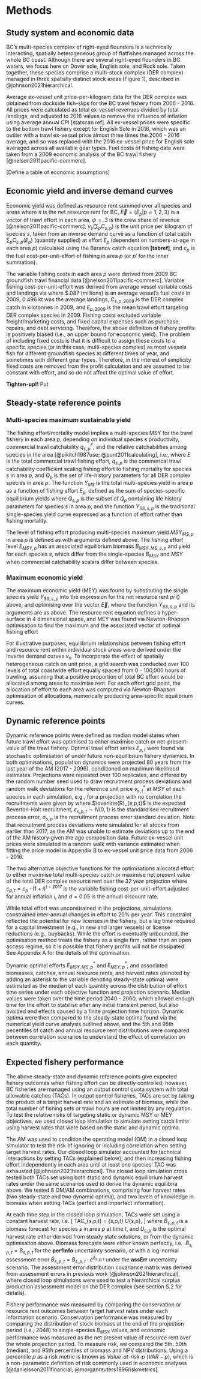 # Methods

## Study system and economic data

BC's multi-species complex of right-eyed flounders is 
a technically interacting, spatially heterogeneous group of flatfishes 
managed across the whole BC coast. Although there are several right-eyed 
flounders in BC waters, we focus here on Dover sole, English sole, and 
Rock sole. Taken together, these species comprise a multi-stock complex 
(DER complex) managed in three spatially distinct stock areas (Figure 1),
described in @johnson2021hierarchical.

Average ex-vessel unit price-per-kilogram data for the DER complex was 
obtained from dockside fish-slips for the BC trawl fishery from 2006 - 2016. 
All prices were calculated as total ex-vessel revenues divided by total 
landings, and adjusted to 2016 values to remove the influence of
inflation using average annual CPI [statscan ref]. All ex-vessel prices 
were specific to the bottom trawl fishery except for English Sole in 2016, 
which was an outlier with a trawl ex-vessel price almost three times the 
2006 - 2016 average, and so was replaced with the 2016 ex-vessel price for English 
sole averaged across all available gear types. Fuel costs of fishing data 
were taken from a 2009 economic analysis of the BC trawl fishery 
[@nelson2011pacific-commerc].

[Define a table of economic assumptions]

## Economic yield and inverse demand curves

Economic yield was defined as resource rent summed over all species and areas
\begin{equation} \label{eq:resRent}
\pi(\vec{E}) = \sum_{p = 1}^{3} \left( (1 - \psi) \sum_{s} v_{s} \left(\sum_{p'=1}^3 C_{s,p'}(E_{p'}) \right) \cdot C_{s,p}(E_{p}) \right) - c_{p} \cdot E_{p},
\end{equation}
where $\pi$ is the net resource rent for BC,
$\vec{E} = \langle E_p \vert p = 1,2,3 \rangle$ is a vector of trawl
effort in each area, $\psi = .3$ is the crew share of revenue 
[@nelson2011pacific-commerc], $v_{s}(\sum_p C_{s,p})$ 
is the unit price per kilogram of species $s$, taken from an inverse demand
curve as a function of total catch $\sum_p C_{s,p}(E_p)$ (quantity supplied) 
at effort $E_p$ (dependent on numbers-at-age in each area $p$) calculated
using the Baranov catch equation **[tabref]**, and $c_{p}$ is the fuel 
cost-per-unit-effort of fishing in area $p$ (or $p'$ for the inner 
summation).

The variable fishing costs in each area $p$ were derived 
from 2009 BC groundfish trawl financial data [@nelson2011pacific-commerc].
Variable fishing cost-per-unit-effort was derived from average vessel
variable costs and landings via
\begin{equation}
c_{p} = \frac{.087}{.496} \cdot \frac{\sum_s C_{s,p,2009}}{E_{p,2009}},
\end{equation}
where \$$.087$ (millions) is an average vessel's fuel costs in 2009, $0.496$ 
kt was the average landings, $C_{s,p,2009}$ is the DER complex catch in 
kilotonnes in 2009, and $E_{p,2009}$ is the mean trawl effort targeting DER 
complex species in 2009. Fishing costs excluded variable freight/marketing 
costs, and fixed capital expenses such as purchase, repairs, and debt 
servicing. Therefore, the above definition of fishery profits is positively 
biased (i.e., an upper bound for economic yield). The problem of including 
fixed costs is that it is difficult to assign these costs to a specific 
species (or in this case, multi-species complex) as most vessels fish for 
different groundfish species at different times of year, and sometimes 
with different gear types. Therefore, in the interest of simplicity fixed 
costs are removed from the profit calculation and are assumed to be constant 
with effort, and so do not affect the optimal value of effort.

**Tighten-up!!** Put

## Steady-state reference points

### Multi-species maximum sustainable yield

The fishing effort/mortality model implies a multi-species MSY for 
the trawl fishery in each area $p$, depending on individual species $s$
productivity, commercial trawl catchability $q^{F}_{s,p}$, and the relative 
catchabilities among species in the area [@pikitch1987use; 
@punt2011calculating], i.e.,
\begin{equation*}
MSY_{MS,p} = \max_{E} Y_{MS} 
    \left( E, q^{F}_{1,p}, q^{F}_{2,p}, q^{F}_{3,p}, Q_p \right),
\end{equation*}
where $E$ is the total commercial trawl fishing effort, $q_{s,p}$ 
is the commerical trawl catchability coefficient scaling fishing 
effort to fishing mortality for species $s$ 
in area $p$, and $Q_p$ is the set of life-history parameters for 
all DER complex species in area $p$. The function $Y_{MS}$ is the 
total multi-species yield in area $p$ as a function of fishing 
effort $E_p$, defined as the sum of species-specific equilibrium yields
\begin{equation*}
Y_{MS} \left(E_p, q^{F}_{1,p}, q^{F}_{2,p}, q^{F}_{3,p}, Q_p \right)
 = \sum^3_{s=1} Y_{SS,s,p} (E_p, q_{s,p}, Q_{s,p} ),
\end{equation*}
where $Q_{s,p}$ is the subset of $Q_p$ containing life history 
parameters for species $s$ in area $p$, and the function $Y_{SS,s,p}$ 
is the traditional single-species yield curve expressed as a 
function of effort rather than fishing mortality.

The level of fishing effort producing multi-species maximum 
yield $MSY_{MS,p}$ in area $p$ is defined as 
\begin{equation*}
E_{MSY,p} = {\argmax}_{E} Y_{MS} 
    \left( E, q^{F}_{1,p}, q^{F}_{2,p}, q^{F}_{3,p}, Q_p \right),
\end{equation*}
with arguments defined above. The fishing effort level $E_{MSY,p}$ has 
an associated equilibrium biomass $B_{MSY,MS,s,p}$ and yield 
\begin{equation*}
MSY_{MS,s,p} = Y_{SS,s,p} (E_{MSY,p}, q^{F}_{s,p}, Q_{s,p} )
\end{equation*}
for each species $s$, which differ from the single-species $B_{MSY}$ 
and $MSY$ when commercial catchability scalars differ between species.


### Maximum economic yield

The maximum economic yield (MEY) was found by substituting the single species 
yield $Y_{SS,s,p}$ into the expression for the net resource rent $pi$ 
(\ref{eq:resRent}) above, and optimising over the vector $\vec{E}$,
\begin{equation}\label{eq:econYield}
Y^{econ}_{MS} (\vec{E}, q^{F}, Q, \vec{c}, \vec{v} ) 
  = \sum_p \left[ (1 - \psi) \cdot \sum^3_{s=1} v_s \cdot Y_{SS,s,p} (E_p, q_{s,p}, Q_{s,p} ) \right] - c_p E_p,
\end{equation}
where the function $Y_{SS,s,p}$ and its arguments are as above. The
resource rent equation \eqref{eq:econYield} defines a hyper-surface
in 4 dimensional space, and MEY was found via Newton-Rhapson optimisation 
to find the maximum
\begin{equation}
MEY = \max_{\vec{E}} Y^{econ}_{MS} (\vec{E}, q^{F}, Q, \vec{c}, \vec{v} ),
\end{equation}
and the associated vector of optimal fishing effort 
\begin{equation}
\vec{E}_{MEY} = {\argmax}_{\vec{E}} Y^{econ}_{MS} (\vec{E}, q^{F}, Q, \vec{c}, v_1, v_2, v_3 ).
\end{equation}

For illustrative purposes, equilibrium relationships between fishing effort 
and resource rent within individual stock areas were derived under the inverse 
demand curves $v_s$. To incorporate the effect of spatially heterogeneous 
catch on unit price, a grid search was conducted over 100 levels of total 
coastwide effort equally spaced from 0 - 100,000 hours of trawling, 
assuming that a positive proportion of total BC effort would be allocated 
among areas to maximise rent. For each effort grid point, the allocation 
of effort to each area was computed via Newton-Rhapson optimisation of
allocations, numerically producing area-specific equilibrium curves.



## Dynamic reference points

Dynamic reference points were defined as median model states when
future trawl effort was optimised to either maximise catch or 
net-present-value of the trawl fishery. Optimal trawl effort series
$E_{p,t}$ were found via stochastic optimisation of  under future 
non-equilibrium fishery dynamics. In both optimisations, population 
dynamics were projected 80 years from the last year of the AM (2017 - 
2096), conditioned on maximum likelihood estimates. Projections were repeated over 100 replicates, and differed by 
the random number seed used to draw recruitment process deviations and 
random walk deviations for the reference unit price $v^*_{s,t}$ at $MSY$ 
of each species in each simulation, e.g., for a projection with no 
correlation the recruitments were given by
\begin{align*}
R_{s,p,t} = \overline{R}_{s,p,t} \cdot e^{\sigma_{s,p} \cdot \epsilon_{s,p,t} - 0.5 \sigma^2_{s,p} }, \\
\end{align*}
where $\overline{R}_{s,p,t}$ is the expected Beverton-Holt recruitment,
$\epsilon_{s,p,t} \sim N(0,1)$ is the standardised recruitment process
error, $\sigma_{s,p}$ is the recruitment process error standard deviation.
Note that recruitment process deviations were simulated for all stocks from
earlier than 2017, as the AM was unable to estimate deviations up to the
end of the AM history given the age composition data. Future ex-vessel 
unit prices were simulated in a random walk with variance estimated when 
fitting the price model in Appendix B to ex-vessel unit price data from
2006 - 2016.

The two alternative objective functions for the optimisations allocated 
effort to either maximise total multi-species catch
\begin{equation*}
C^{obj} = \sum_{t = 2017}^{2096} \sum_{s} \sum_{p}  C_{s,p,t},
\end{equation*}
or maximise net present value of the total DER complex resource
rent over the 32 year projection
\begin{equation*}
\pi^{obj} = \sum_{t = 2017}^{2096} (1 + d)^{-(t - 2017)} \sum_{p} \left[  \left( \sum_s v_{s,t} C_{s,p,t} \right) - c_{p,t} E_{p,t} \right], 
\end{equation*}
where $c_{p,t} = c_p \cdot (1 + i)^{t - 2017}$ is the variable fishing 
cost-per-unit-effort adjusted for annual inflation $i$, and $d = 0.05$ 
is the annual discount rate.

While total effort was unconstrained in the projections, simulations 
constrained inter-annual changes in effort to 20\% per year. This constraint
reflected the potential for new licenses in the fishery, but a lag time 
required for a capital investment (e.g., in new and larger vessels) or 
license reductions (e.g., buybacks). While the effort is eventually 
unbounded, the optimisation method treats the fishery as a single firm, 
rather than an open access regime, so it is possible that fishery profits 
will not be dissipated. See Appendix A for the details of the optimisation.

Dynamic optimal efforts $E^*_{MSY,MS,p}$ and $E^*_{MEY,p}$, and 
associated biomasses, catches, annual resource rents, and harvest rates 
(denoted by adding an asterisk to the variable denoting steady-state 
optima) were estimated as the median of each quantity across the 
distribution of effort time series under each objective function and 
projection scenario. Median values were taken over the time period 
2040 - 2060, which allowed enough time for the effort to stabilise 
after any initial transient period, but also avoided end effects caused 
by a finite projection time horizon. Dynamic optima were then compared 
to the steady-state optima found via the numerical yield curve analysis 
outlined above, and the 5th and 95th pecentiles of catch and annual 
resource rent distributions were compared between correlation 
scenarios to understand the effect of correlation on each quantity.

## Expected fishery performance

The above steady-state and dynamic reference points give expected
fishery outcomes when fishing effort can be directly controlled;
however, BC fisheries are managed using an output control quota system 
with total allowable catches (TACs). In output control fisheries, TACs 
are set by taking the product of a target harvest rate and an estimate 
of biomass, while the total number of fishing sets or trawl 
hours are not limited by any regulation. To test the relative risks of
targeting static or dynamic MSY or MEY objectives, we used
closed loop simulation to simulate setting catch limits using harvest
rates that were based on the static and dynamic optima.

The AM was used to condition the operating model (OM) in a closed loop 
simulator to test the risk of ignoring or including correlation when
setting target harvest rates. Our closed loop simulator accounted
for technical interactions by setting TACs (explained below), and then 
increasing fishing effort independently in each area until at least one
species' TAC was exhausted [@johnson2021hierarchical]. The closed loop 
simulation cross tested both TACs set using both static and dynamic 
equilibrium harvest rates under the same scenarios used to derive the
dynamic equilibria above. We tested 8 OM/AM combinations, comprising four 
harvest rates (two steady-state and two dynamic optima), and two levels 
of knowledge in biomass when setting TACs (perfect and imperfect 
information).

At each time step in the closed loop simulation, TACs were set using
a constant harvest rate, i.e.
\[
TAC_{s,p,t} = \hat{B}_{s,p,t} \cdot U_{s,p},
\] 
where $\hat{B}_{s,p,t}$ is a biomass forecast for species $s$
in area $p$ at time $t$, and $U_{s,p}$ is the optimal harvest rate
either derived from steady state solutions, or from the dynamic 
optimisation above. Biomass forecasts were either known perfectly, i.e. 
$\hat{B}_{s,p,t} = B_{s,p,t}$ for the **perfInfo** uncertainty scenario, 
or with a log-normal assessment error 
$\hat{B}_{s,p,t} = B_{s,p,t}\cdot e^{\delta_{s,p,t}}$ under 
the **assErr** uncertainty scenario. The assessment error distribution
covariance matrix was derived from assessment errors in previous work 
[@johnson2021hierarchical], where closed loop simulations were used
to test a hierarchical surplus production assessment model on the DER 
complex (see section S.2 for details).

Fishery performance was measured by comparing the conservation or resource 
rent outcomes between target harvest rates under each information
scenario. Conservation performance was measured by comparing the distribution
of stock biomass at the end of the projection period (i.e., 2048)
to single-species $B_{MSY}$ values, and economic performance was measured 
as the net present value of resource rent over the whole projection period. 
To measure risk, we compared the 5th, 50th (median), and 95th percentiles 
of biomass and NPV distributions. Using a percentile $p$ as a risk metric is 
known as *Value-at-risk-$p$* ($VAR-p$), which is a non-parametric 
definition of risk commonly used in economic analyses 
[@danielsson2011financial; @morganreuters1996riskmetrics].




